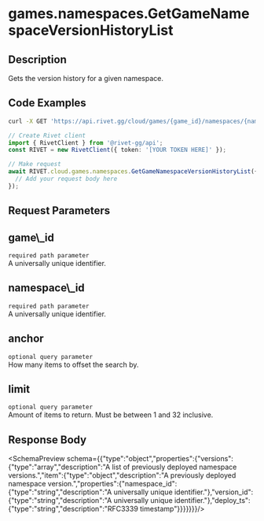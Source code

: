 
# games.namespaces.GetGameNamespaceVersionHistoryList



## Description

Gets the version history for a given namespace.


## Code Examples

<CodeGroup title='Request' tag='GET' label='https://api.rivet.gg/cloud/games/{game_id}/namespaces/{namespace_id}/version-history'>

```bash {{ "title": "cURL" }}
curl -X GET 'https://api.rivet.gg/cloud/games/{game_id}/namespaces/{namespace_id}/version-history'
```

```ts
// Create Rivet client
import { RivetClient } from '@rivet-gg/api';
const RIVET = new RivetClient({ token: '[YOUR TOKEN HERE]' });

// Make request
await RIVET.cloud.games.namespaces.GetGameNamespaceVersionHistoryList({
  // Add your request body here
});
```

</CodeGroup>

## Request Parameters
<div className="property ml-4">
<div className="flex flex-row items-center my-2">
<h2 className="text-lg font-bold text-cream-50 m-0">game\_id</h2><code className="m-0 ml-4 pb-0 pt-0.5 text-cream-500"><span className="font-normal text-cream-600">required</span> path parameter</code>
</div>
<div className="description pl-2">
A universally unique identifier.
</div>

</div>
<div className="property ml-4">
<div className="flex flex-row items-center my-2">
<h2 className="text-lg font-bold text-cream-50 m-0">namespace\_id</h2><code className="m-0 ml-4 pb-0 pt-0.5 text-cream-500"><span className="font-normal text-cream-600">required</span> path parameter</code>
</div>
<div className="description pl-2">
A universally unique identifier.
</div>

</div>
<div className="property ml-4">
<div className="flex flex-row items-center my-2">
<h2 className="text-lg font-bold text-cream-50 m-0">anchor</h2><code className="m-0 ml-4 pb-0 pt-0.5 text-cream-500"><span className="font-normal text-cream-600">optional</span> query parameter</code>
</div>
<div className="description pl-2">
How many items to offset the search by.
</div>

</div>
<div className="property ml-4">
<div className="flex flex-row items-center my-2">
<h2 className="text-lg font-bold text-cream-50 m-0">limit</h2><code className="m-0 ml-4 pb-0 pt-0.5 text-cream-500"><span className="font-normal text-cream-600">optional</span> query parameter</code>
</div>
<div className="description pl-2">
Amount of items to return. Must be between 1 and 32 inclusive.
</div>

</div>

## Response Body
<SchemaPreview schema={{"type":"object","properties":{"versions":{"type":"array","description":"A list of previously deployed namespace versions.","item":{"type":"object","description":"A previously deployed namespace version.","properties":{"namespace_id":{"type":"string","description":"A universally unique identifier."},"version_id":{"type":"string","description":"A universally unique identifier."},"deploy_ts":{"type":"string","description":"RFC3339 timestamp"}}}}}}}/>
